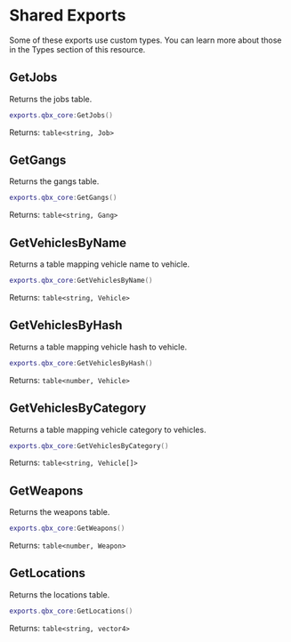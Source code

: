 
# Shared Exports

<Callout type='info'>
  Some of these exports use custom types.
  You can learn more about those in the Types section of this resource.
</Callout>

## GetJobs

Returns the jobs table.

```lua
exports.qbx_core:GetJobs()
```

Returns: `table<string, Job>`

## GetGangs

Returns the gangs table.

```lua
exports.qbx_core:GetGangs()
```

Returns: `table<string, Gang>`

## GetVehiclesByName

Returns a table mapping vehicle name to vehicle.

```lua
exports.qbx_core:GetVehiclesByName()
```

Returns: `table<string, Vehicle>`

## GetVehiclesByHash

Returns a table mapping vehicle hash to vehicle.

```lua
exports.qbx_core:GetVehiclesByHash()
```

Returns: `table<number, Vehicle>`

## GetVehiclesByCategory

Returns a table mapping vehicle category to vehicles.

```lua
exports.qbx_core:GetVehiclesByCategory()
```

Returns: `table<string, Vehicle[]>`

## GetWeapons

Returns the weapons table.

```lua
exports.qbx_core:GetWeapons()
```

Returns: `table<number, Weapon>`

## GetLocations

Returns the locations table.

```lua
exports.qbx_core:GetLocations()
```

Returns: `table<string, vector4>`
